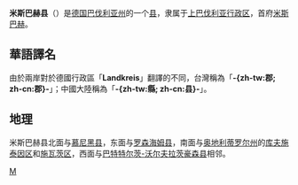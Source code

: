 {{noteTA
|G1=德国地名
|G2=Landkreis
|G3=单位
|1=zh-tw:提洛邦; zh-cn:蒂罗尔州;
}}
{{德国县级行政单位
| 县徽图 = Image:Wappen_Landkreis_Miesbach.png
| 在德国内的位置图 = Image:Lage des Landkreises Miesbach in Deutschland.png
| 所属联邦州 = 巴伐利亚州
| 所属行政区 = 上巴伐利亚行政区
| 首府 = 米斯巴赫
| 面积 = 866.23
| 人口 = 98,286
| 统计时间 = 2015年12月31日
| 人口密度 = 113
| 汽车牌号 = MB
| 下设城镇 = 17个[[市镇_(德国)|市镇]]
| 政府地址 = Rosenheimer Str. 3<br />83714 Miesbach
| 政府网站 = www.landkreis-miesbach.de
| 在州内的位置图 = Image:Bavaria_mb.png
|}}

'''米斯巴赫县'''（{{lang-de|Landkreis Miesbach}}）是[[德国|德国]][[巴伐利亚州|巴伐利亚州]]的一个[[县_(德国)|县]]，隶属于[[上巴伐利亚行政区|上巴伐利亚行政区]]，首府[[米斯巴赫|米斯巴赫]]。

== 華語譯名 ==
由於兩岸對於德國行政區「'''Landkreis'''」翻譯的不同，台灣稱為「'''-{zh-tw:郡; zh-cn:郡}-'''」；中國大陸稱為「'''-{zh-tw:縣; zh-cn:县}-'''」。

== 地理 ==

米斯巴赫县北面与[[慕尼黑县|慕尼黑县]]，东面与[[罗森海姆县|罗森海姆县]]，南面与[[奥地利|奥地利]][[蒂罗尔州|蒂罗尔州]]的[[库夫施泰因区|库夫施泰因区]]和[[施瓦茨区|施瓦茨区]]，西面与[[巴特特尔茨-沃尔夫拉茨豪森县|巴特特尔茨-沃尔夫拉茨豪森县]]相邻。

{{巴伐利亚州行政区划}}

{{Authority control}}
[[Category:巴伐利亚州行政区划|M]]